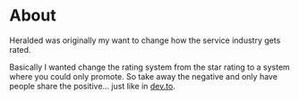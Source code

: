 

# About

Heralded was originally my want to change how the service industry gets rated.

Basically I wanted change the rating system from the star rating to a system where you could only promote. So take away the negative and only have people share the positive... just like in [dev.to](https://dev.to/).
